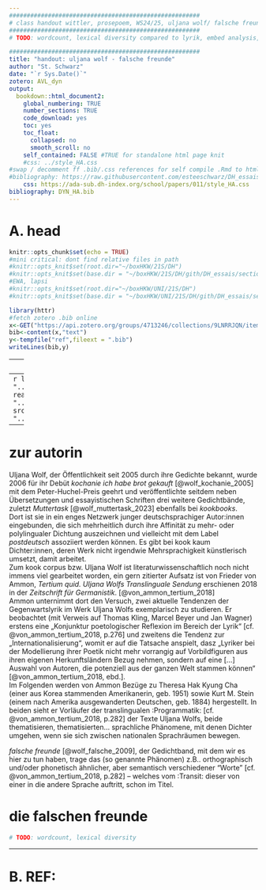 ```yaml
---
######################################################
# class handout wittler, prosepoem, WS24/25, uljana wolf/ falsche freunde
######################################################
# TODO: wordcount, lexical diversity compared to lyrik, embed analysis, pdf export

######################################################
title: "handout: uljana wolf - falsche freunde"
author: "St. Schwarz"
date: "`r Sys.Date()`"
zotero: AVL_dyn
output: 
  bookdown::html_document2:
    global_numbering: TRUE
    number_sections: TRUE
    code_download: yes
    toc: yes
    toc_float:
      collapsed: no
      smooth_scroll: no
    self_contained: FALSE #TRUE for standalone html page knit
    #css: ../style_HA.css
#swap / decomment ff .bib/.css references for self compile .Rmd to html
#bibliography: https://raw.githubusercontent.com/esteeschwarz/DH_essais/main/sections/DYN/DYN_HA/DYN_HA.bib
    css: https://ada-sub.dh-index.org/school/papers/011/style_HA.css
bibliography: DYN_HA.bib
---
```

# A. head
```r
knitr::opts_chunk$set(echo = TRUE)
#mini critical: dont find relative files in path
#knitr::opts_knit$set(root.dir="~/boxHKW/21S/DH")
#knitr::opts_knit$set(base.dir = "~/boxHKW/21S/DH/gith/DH_essais/sections/DYN/DYN_HA")
#EWA, lapsi
#knitr::opts_knit$set(root.dir="~/boxHKW/UNI/21S/DH")
#knitr::opts_knit$set(base.dir = "~/boxHKW/UNI/21S/DH/gith/DH_essais/sections/DYN/DYN_HA")

```

```r
library(httr)
#fetch zotero .bib online
x<-GET("https://api.zotero.org/groups/4713246/collections/9LNRRJQN/items/top?format=bibtex")
bib<-content(x,"text")
y<-tempfile("ref",fileext = ".bib")
writeLines(bib,y)
```
---
bibliography: "`r y`"
---
```r
library(rmarkdown)
src<-"../../../../../local/R/cred_gener.csv"
 # cred<-read.csv(src)
    src<-"../../../../../local/DYN/db/wolfdb003.csv"
    src_lx<-"../../../../../local/DYN/db/tokensMultiLX_m.csv"
```

---

# zur autorin

Uljana Wolf, der Öffentlichkeit seit 2005 durch ihre Gedichte bekannt, wurde 2006 für ihr Debüt *kochanie ich habe brot gekauft* [@wolf_kochanie_2005] mit dem Peter-Huchel-Preis geehrt und veröffentlichte seitdem neben Übersetzungen und essayistischen Schriften drei weitere Gedichtbände, zuletzt *Muttertask* [@wolf_muttertask_2023] ebenfalls bei *kookbooks*.  
Dort ist sie in ein enges Netzwerk junger deutschsprachiger Autor:innen eingebunden, die sich mehrheitlich durch ihre Affinität zu mehr- oder polylingualer Dichtung auszeichnen und vielleicht mit dem Label *postdeutsch* assoziiert werden können. Es gibt bei kook kaum Dichter:innen, deren Werk nicht irgendwie Mehrsprachigkeit künstlerisch umsetzt, damit arbeitet.  
Zum kook corpus bzw. Uljana Wolf ist literaturwissenschaftlich noch nicht immens viel gearbeitet worden, ein gern zitierter Aufsatz ist von Frieder von Ammon, *Tertium quid. Uljana Wolfs Translinguale Sendung* erschienen 2018 in der  *Zeitschrift für Germanistik*. [@von_ammon_tertium_2018]   
Ammon unternimmt dort den Versuch, zwei aktuelle Tendenzen der Gegenwartslyrik im Werk Uljana Wolfs exemplarisch zu studieren. Er beobachtet (mit Verweis auf Thomas Kling, Marcel Beyer und Jan Wagner) erstens eine „Konjunktur poetologischer Reflexion im Bereich der Lyrik“ [cf. @von_ammon_tertium_2018, p.276] und zweitens die Tendenz zur „Internationalisierung“, womit er auf die Tatsache anspielt, dasz „Lyriker bei der Modellierung ihrer Poetik nicht mehr vorrangig auf Vorbildfiguren aus ihren eigenen Herkunftsländern Bezug nehmen, sondern auf eine […] Auswahl von Autoren, die potenziell aus der ganzen Welt stammen können“ [@von_ammon_tertium_2018, ebd.].  
Im Folgenden werden von Ammon Bezüge zu Theresa Hak Kyung Cha (einer aus Korea stammenden Amerikanerin, geb. 1951) sowie Kurt M. Stein (einem nach Amerika ausgewanderten Deutschen, geb. 1884) hergestellt. In beiden sieht er Vorläufer der translingualen :Programmatik: [cf. @von_ammon_tertium_2018, p.282] der Texte Uljana Wolfs, beide thematisieren, thematisierten… sprachliche Phänomene, mit denen Dichter umgehen, wenn sie sich zwischen nationalen Sprachräumen bewegen.   

*falsche freunde* [@wolf_falsche_2009], der Gedichtband, mit dem wir es hier zu tun haben, trage das (so genannte Phänomen) z.B.. orthographisch und/oder phonetisch ähnlicher, aber semantisch verschiedener "Worte" [cf. @von_ammon_tertium_2018, p.282] – welches vom :Transit: dieser von einer in die andere Sprache auftritt, schon im Titel. 

# die falschen freunde
```r
# TODO: wordcount, lexical diversity
```
---

# B. REF:
